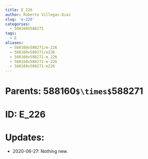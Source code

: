 ```yaml
---
title: E_226
author: Roberto Villegas-Diaz
slug: 'e-226'
categories:
  - 588160X588271
tags:
  - E
aliases:
  - 588160x588271/e-226
  - 588160x588271/e226
  - 588160x588271-e_226
  - 588160x588271-e-226
  - 588160x588271-e226
---
```


# **Parents**: 588160`$\times$`588271
# **ID**: E_226
# **Updates**: 
 - 2020-06-27: Nothing new.
